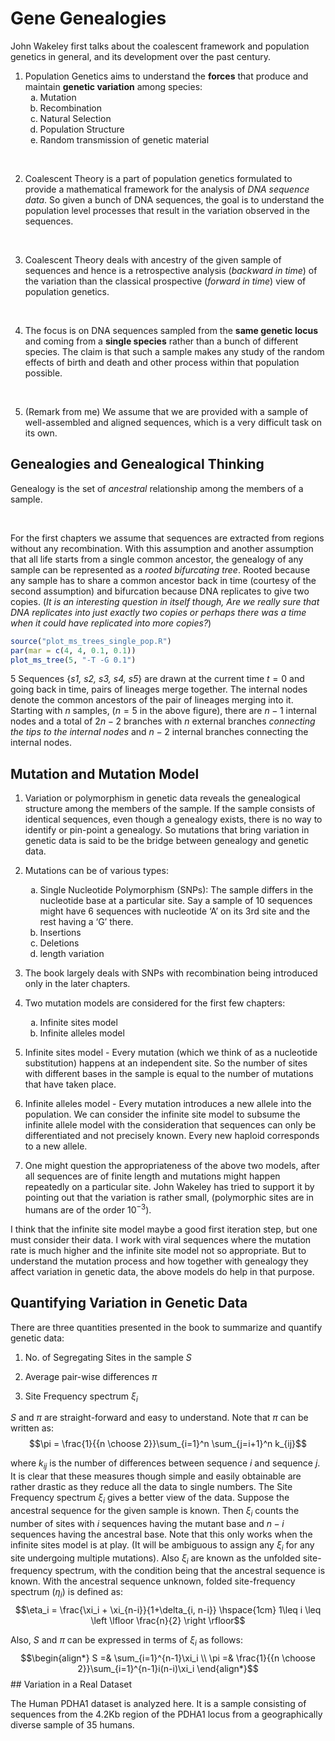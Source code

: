 # Gene Genealogies

John Wakeley first talks about the coalescent framework and population genetics in general, and its development over the past century.

1.  Population Genetics aims to understand the **forces** that produce and maintain **genetic variation** among species:
    a.  Mutation
    b.  Recombination
    c.  Natural Selection
    d.  Population Structure
    e.  Random transmission of genetic material

<br>

2.  Coalescent Theory is a part of population genetics formulated to provide a mathematical framework for the analysis of *DNA sequence data*. So given a bunch of DNA sequences, the goal is to understand the population level processes that result in the variation observed in the sequences.

<br>

3.  Coalescent Theory deals with ancestry of the given sample of sequences and hence is a retrospective analysis (*backward in time*) of the variation than the classical prospective (*forward in time*) view of population genetics.

<br>

4.  The focus is on DNA sequences sampled from the **same genetic locus** and coming from a **single species** rather than a bunch of different species. The claim is that such a sample makes any study of the random effects of birth and death and other process within that population possible.

<br>

5.  (Remark from me) We assume that we are provided with a sample of well-assembled and aligned sequences, which is a very difficult task on its own.

## Genealogies and Genealogical Thinking

Genealogy is the set of *ancestral* relationship among the members of a sample.

<br>

For the first chapters we assume that sequences are extracted from regions without any recombination. With this assumption and another assumption that all life starts from a single common ancestor, the genealogy of any sample can be represented as a *rooted bifurcating tree*. Rooted because any sample has to share a common ancestor back in time (courtesy of the second assumption) and bifurcation because DNA replicates to give two copies. (*It is an interesting question in itself though, Are we really sure that DNA replicates into just exactly two copies or perhaps there was a time when it could have replicated into more copies?*)

```r
source("plot_ms_trees_single_pop.R")
par(mar = c(4, 4, 0.1, 0.1))
plot_ms_tree(5, "-T -G 0.1")
```

5 Sequences {*s1, s2, s3, s4, s5*} are drawn at the current time $t=0$ and going back in time, pairs of lineages merge together. The internal nodes denote the common ancestors of the pair of lineages merging into it. Starting with $n$ samples, ($n=5$ in the above figure), there are $n-1$ internal nodes and a total of $2n-2$ branches with $n$ external branches *connecting the tips to the internal nodes* and $n-2$ internal branches connecting the internal nodes.

## Mutation and Mutation Model

1. Variation or polymorphism in genetic data reveals the genealogical structure among the members of the sample. If the sample consists of identical sequences, even though a genealogy exists, there is no way to identify or pin-point a genealogy. So mutations that bring variation in genetic data is said to be the bridge between genealogy and genetic data.

2. Mutations can be of various types:
    a. Single Nucleotide Polymorphism (SNPs): The sample differs in the nucleotide base at a particular site. Say a sample of 10 sequences might have 6 sequences with nucleotide 'A' on its 3rd site and the rest having a 'G' there.
    b. Insertions
    c. Deletions
    d. length variation
    
3. The book largely deals with SNPs with recombination being introduced only in the later chapters. 

4. Two mutation models are considered for the first few chapters:
    a. Infinite sites model
    b. Infinite alleles model

5. Infinite sites model - Every mutation (which we think of as a nucleotide substitution) happens at an independent site. So the number of sites with different bases in the sample is equal to the number of mutations that have taken place. 

6. Infinite alleles model - Every mutation introduces a new allele into the population. We can consider the infinite site model to subsume the infinite allele model with the consideration that sequences can only be differentiated and not precisely known. Every new haploid corresponds to a new allele.

7. One might question the appropriateness of the above two models, after all sequences are of finite length and mutations might happen repeatedly on a particular site. John Wakeley has tried to support it by pointing out that the variation is rather small, (polymorphic sites are in humans are of the order $10^{-3}$).

I think that the infinite site model maybe a good first iteration step, but one must consider their data. I work with viral sequences where the mutation rate is much higher and the infinite site model not so appropriate. But to understand the mutation process and how together with genealogy they affect variation in genetic data, the above models do help in that purpose.

## Quantifying Variation in Genetic Data

There are three quantities presented in the book to summarize and quantify genetic data:

1. No. of Segregating Sites in the sample $S$

2. Average pair-wise differences $\pi$

3. Site Frequency spectrum $\xi_i$

$S$ and $\pi$ are straight-forward and easy to understand. Note that $\pi$ can be written as:
$$\pi = \frac{1}{{n \choose 2}}\sum_{i=1}^n \sum_{j=i+1}^n k_{ij}$$

where $k_{ij}$ is the number of differences between sequence $i$ and sequence $j$. 
It is clear that these measures though simple and easily obtainable are rather drastic as they reduce all the data to single numbers. 
The Site Frequency spectrum $\xi_i$ gives a better view of the data. Suppose the ancestral sequence for the given sample is known. Then $\xi_i$ counts the number of sites with $i$ sequences having the mutant base and $n-i$ sequences having the ancestral base. Note that this only works when the infinite sites model is at play. (It will be ambiguous to assign any $\xi_i$ for any site undergoing multiple mutations). Also $\xi_i$ are known as the unfolded site-frequency spectrum, with the condition being that the ancestral sequence is known. With the ancestral sequence unknown, folded site-frequency spectrum ($\eta_i$) is  defined as: $$\eta_i = \frac{\xi_i + \xi_{n-i}}{1+\delta_{i, n-i}} \hspace{1cm} 1\leq i \leq  \left \lfloor \frac{n}{2} \right \rfloor$$

Also, $S$ and $\pi$ can be expressed in terms of $\xi_i$ as follows: 
$$\begin{align*} S =& \sum_{i=1}^{n-1}\xi_i \\ \pi =& \frac{1}{{n \choose 2}}\sum_{i=1}^{n-1}i(n-i)\xi_i \end{align*}$$
## Variation in a Real Dataset

The Human PDHA1 dataset is analyzed here. It is a sample consisting of sequences from the 4.2Kb region of the PDHA1 locus from a geographically diverse sample of 35 humans. 















